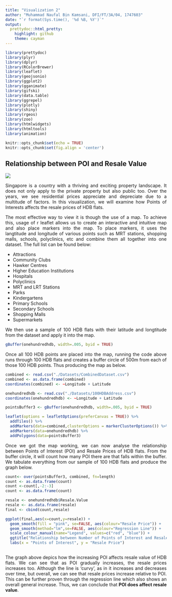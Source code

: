 ```yaml
---
title: "Visualization 2"
author: "Muhammad Naufal Bin Kamsani, DFI/FT/3A/04, 1747603"
date: "`r format(Sys.time(), '%d %B, %Y')`"
output:
  prettydoc::html_pretty:
    highlight: github
    theme: cayman
---
```


```r
library(prettydoc)
library(plyr)
library(dplyr)
library(RColorBrewer)
library(leaflet)
library(geojsonio)
library(ggplot2)
library(gganimate)
library(gifski)
library(data.table)
library(ggrepel)
library(plotly)
library(shiny)
library(rgeos)
library(zoo)
library(htmlwidgets)
library(htmltools)
library(animation)
```


```r
knitr::opts_chunk$set(echo = TRUE)
knitr::opts_chunk$set(fig.align = 'center')
```

 

## Relationship between POI and Resale Value

<style>
body {
text-align: justify}
</style>

<style>
.html-widget {
    margin: auto;
}
</style>

![](Images/079e2e-PLA-COMMONWEALTH-MRT-STATION-01-BT.jpg)

Singapore is a country with a thriving and exciting property landscape. It does not only apply to the private property but also public too. Over the years, we see residential prices appreciate and depreciate due to a multitude of factors. In this visualization, we will examine how Points of Interests affects the resale prices of HDB flats.

The most effective way to view it is though the use of a map. To achieve this, usage of r leaflet allows us to create an interactive and intuitive map and also place markers into the map. To place markers, it uses the langtitude and longitude of various points such as MRT stations, shopping malls, schools, polyclinics, etc and combine them all together into one dataset. The full list can be found below:

* Attractions
* Community Clubs
* Hawker Centres
* Higher Education Institutions
* Hospitals
* Polyclinics
* MRT and LRT Stations
* Parks
* Kindergartens
* Primary Schools
* Secondary Schools
* Shopping Malls
* Supermarkets

We then use a sample of 100 HDB flats with their latitude and longtitude from the dataset and apply it into the map. 

```r
gBuffer(onehundredhdb, width=.005, byid = TRUE)
```

Once all 100 HDB points are placed into the map, running the code above runs through 100 HDB  flats and creates a buffer circle of 500m from each of those 100 HDB points. Thus producing the map as below. 

```r
combined <- read.csv("./Datasets/CombinedDataset.csv")
combined <- as.data.frame(combined)
coordinates(combined) <- ~Longitude + Latitude

onehundredhdb <- read.csv("./Datasets/100HDBAddress.csv")
coordinates(onehundredhdb) <- ~Longitude + Latitude

pointsBuffer3 <- gBuffer(onehundredhdb, width=.005, byid = TRUE)
```

```r
leaflet(options = leafletOptions(preferCanvas = TRUE)) %>%
  addTiles() %>%
  addMarkers(data=combined,clusterOptions = markerClusterOptions()) %>%
  addMarkers(data=onehundredhdb) %>%
  addPolygons(data=pointsBuffer3)
```

Once we got the map working, we can now analyse the relationship between Points of Interest (POI) and Resale Prices of HDB flats. From the buffer circle, it will count how many POI there are that falls within the buffer. We tabulate everything from our sample of 100 HDB flats and produce the graph below.

```r
count<- over(pointsBuffer3, combined, fn=length)
count <- as.data.frame(count)
count <-count[,-2:-3]
count <- as.data.frame(count)

resale <- onehundredhdb$Resale.Value
resale <- as.data.frame(resale)
final <- cbind(count,resale)
```

```r
ggplot(final,aes(x=count,y=resale)) +
  geom_smooth(fill = "pink", se=FALSE, aes(colour="Resale Price")) +
  geom_smooth(method="lm",se=FALSE, aes(colour="Regression Line")) +
  scale_colour_manual(name="Legend", values=c("red", "blue")) +
  ggtitle("Relationship between Number of Points of Interest and Resale Value") +
  labs(x = "Points of Interest", y = "Resale Price") 
  
```

The graph above depics how the increasing POI affects resale value of HDB flats. We can see that as POI gradually increases, the resale prices increases too. Although the line is 'curvy', as in it increases and decreases over time, but overall, we can see that resale prices increase relative to POI. This can be further proven through the regression line which also shows an overall general increase. Thus, we can conclude that **POI does affect resale value**.
